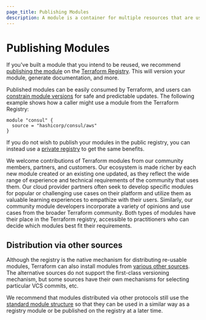 ```yaml
---
page_title: Publishing Modules
description: A module is a container for multiple resources that are used together.
---
```


# Publishing Modules

If you've built a module that you intend to be reused, we recommend
[publishing the module](/registry/modules/publish) on the
[Terraform Registry](https://registry.terraform.io). This will version
your module, generate documentation, and more.

Published modules can be easily consumed by Terraform, and users can
[constrain module versions](/language/modules/syntax#version)
for safe and predictable updates. The following example shows how a caller
might use a module from the Terraform Registry:

```hcl
module "consul" {
  source = "hashicorp/consul/aws"
}
```

If you do not wish to publish your modules in the public registry, you can
instead use a [private registry](/registry/private) to get
the same benefits.

We welcome contributions of Terraform modules from our community members, partners, and customers. Our ecosystem is made richer by each new module created or an existing one updated, as they reflect the wide range of experience and technical requirements of the community that uses them. Our cloud provider partners often seek to develop specific modules for popular or challenging use cases on their platform and utilize them as valuable learning experiences to empathize with their users. Similarly, our community module developers incorporate a variety of opinions and use cases from the broader Terraform community. Both types of modules have their place in the Terraform registry, accessible to practitioners who can decide which modules best fit their requirements.

## Distribution via other sources

Although the registry is the native mechanism for distributing re-usable
modules, Terraform can also install modules from
[various other sources](/language/modules/sources). The alternative sources
do not support the first-class versioning mechanism, but some sources have
their own mechanisms for selecting particular VCS commits, etc.

We recommend that modules distributed via other protocols still use the
[standard module structure](/language/modules/develop/structure) so that they can
be used in a similar way as a registry module or be published on the registry
at a later time.
